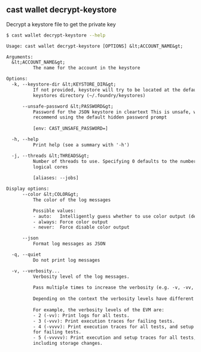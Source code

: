 ## cast wallet decrypt-keystore

Decrypt a keystore file to get the private key

```bash
$ cast wallet decrypt-keystore --help
```

```txt
Usage: cast wallet decrypt-keystore [OPTIONS] &lt;ACCOUNT_NAME&gt;

Arguments:
  &lt;ACCOUNT_NAME&gt;
          The name for the account in the keystore

Options:
  -k, --keystore-dir &lt;KEYSTORE_DIR&gt;
          If not provided, keystore will try to be located at the default
          keystores directory (~/.foundry/keystores)

      --unsafe-password &lt;PASSWORD&gt;
          Password for the JSON keystore in cleartext This is unsafe, we
          recommend using the default hidden password prompt
          
          [env: CAST_UNSAFE_PASSWORD=]

  -h, --help
          Print help (see a summary with '-h')

  -j, --threads &lt;THREADS&gt;
          Number of threads to use. Specifying 0 defaults to the number of
          logical cores
          
          [aliases: --jobs]

Display options:
      --color &lt;COLOR&gt;
          The color of the log messages

          Possible values:
          - auto:   Intelligently guess whether to use color output (default)
          - always: Force color output
          - never:  Force disable color output

      --json
          Format log messages as JSON

  -q, --quiet
          Do not print log messages

  -v, --verbosity...
          Verbosity level of the log messages.
          
          Pass multiple times to increase the verbosity (e.g. -v, -vv, -vvv).
          
          Depending on the context the verbosity levels have different meanings.
          
          For example, the verbosity levels of the EVM are:
          - 2 (-vv): Print logs for all tests.
          - 3 (-vvv): Print execution traces for failing tests.
          - 4 (-vvvv): Print execution traces for all tests, and setup traces
          for failing tests.
          - 5 (-vvvvv): Print execution and setup traces for all tests,
          including storage changes.
```
